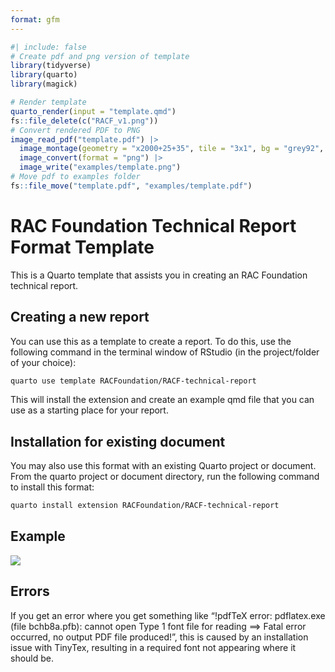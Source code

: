 ```yaml
---
format: gfm
---
```


<!-- README.md is generated from README.qmd. Please edit that file -->

```r
#| include: false
# Create pdf and png version of template
library(tidyverse)
library(quarto)
library(magick)

# Render template
quarto_render(input = "template.qmd")
fs::file_delete(c("RACF_v1.png"))
# Convert rendered PDF to PNG
image_read_pdf("template.pdf") |>
  image_montage(geometry = "x2000+25+35", tile = "3x1", bg = "grey92", shadow = TRUE) |>
  image_convert(format = "png") |>
  image_write("examples/template.png")
# Move pdf to examples folder
fs::file_move("template.pdf", "examples/template.pdf")
```

# RAC Foundation Technical Report Format Template

This is a Quarto template that assists you in creating an RAC Foundation technical report.

## Creating a new report

You can use this as a template to create a report.
To do this, use the following command in the terminal window of RStudio (in the project/folder of your choice):

```bash
quarto use template RACFoundation/RACF-technical-report
```

This will install the extension and create an example qmd file that you can use as a starting place for your report.

## Installation for existing document

You may also use this format with an existing Quarto project or document.
From the quarto project or document directory, run the following command to install this format:

```bash
quarto install extension RACFoundation/RACF-technical-report
```

## Example

[![](examples/template.png)](examples/template.pdf)

## Errors

If you get an error where you get something like "!pdfTeX error: pdflatex.exe (file bchb8a.pfb): cannot open Type 1 font file for reading ==> Fatal error occurred, no output PDF file produced!", this is caused by an installation issue with TinyTex, resulting in a required font not appearing where it should be.

